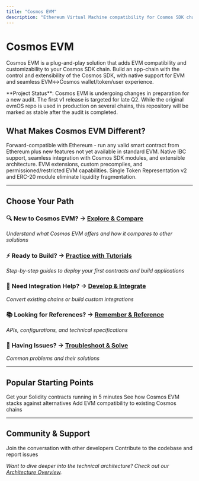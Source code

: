 ```yaml
---
title: "Cosmos EVM"
description: "Ethereum Virtual Machine compatibility for Cosmos SDK chains"
---
```


# Cosmos EVM

Cosmos EVM is a plug-and-play solution that adds EVM compatibility and customizability to your Cosmos SDK chain. Build an app-chain with the control and extensibility of the Cosmos SDK, with native support for EVM and seamless EVM↔Cosmos wallet/token/user experience.

<Note>
**Project Status**: Cosmos EVM is undergoing changes in preparation for a new audit. The first v1 release is targeted for late Q2. While the original evmOS repo is used in production on several chains, this repository will be marked as stable after the audit is completed.
</Note>

## What Makes Cosmos EVM Different?

<CardGroup cols={2}>
  <Card title="EVM Compatibility" icon="ethereum" color="#627EEA">
    Forward-compatible with Ethereum - run any valid smart contract from Ethereum plus new features not yet available in standard EVM.
  </Card>
  <Card title="Cosmos Integration" icon="globe" color="#4B47CA">
    Native IBC support, seamless integration with Cosmos SDK modules, and extensible architecture.
  </Card>
  <Card title="Customizable Features" icon="settings" color="#22E2A8">
    EVM extensions, custom precompiles, and permissioned/restricted EVM capabilities.
  </Card>
  <Card title="Token Unification" icon="coins" color="#FF5628">
    Single Token Representation v2 and ERC-20 module eliminate liquidity fragmentation.
  </Card>
</CardGroup>

---

## Choose Your Path

### 🔍 **New to Cosmos EVM?** → [Explore & Compare](/docs/evm/explore)
*Understand what Cosmos EVM offers and how it compares to other solutions*

### ⚡ **Ready to Build?** → [Practice with Tutorials](/docs/evm/practice)
*Step-by-step guides to deploy your first contracts and build applications*

### 🔧 **Need Integration Help?** → [Develop & Integrate](/docs/evm/develop)
*Convert existing chains or build custom integrations*

### 📚 **Looking for References?** → [Remember & Reference](/docs/evm/reference)
*APIs, configurations, and technical specifications*

### 🚨 **Having Issues?** → [Troubleshoot & Solve](/docs/evm/troubleshoot)
*Common problems and their solutions*

---

## Popular Starting Points

<CardGroup cols={3}>
  <Card title="Deploy a Smart Contract" href="/docs/evm/practice#deploy-contract">
    Get your Solidity contracts running in 5 minutes
  </Card>
  <Card title="Compare Solutions" href="/docs/evm/explore#comparison">
    See how Cosmos EVM stacks against alternatives
  </Card>
  <Card title="Convert Your Chain" href="/docs/evm/develop#chain-conversion">
    Add EVM compatibility to existing Cosmos chains
  </Card>
</CardGroup>

---

## Community & Support

<CardGroup cols={2}>
  <Card title="Developer Discord" icon="discord" href="https://discord.gg/cosmosnetwork">
    Join the conversation with other developers
  </Card>
  <Card title="GitHub Repository" icon="github" href="https://github.com/cosmos/evm">
    Contribute to the codebase and report issues
  </Card>
</CardGroup>

*Want to dive deeper into the technical architecture? Check out our [Architecture Overview](/docs/evm/reference#architecture).*